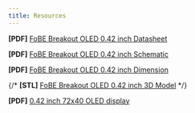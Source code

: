 ```yaml
---
title: Resources
---
```


**[PDF]** [FoBE Breakout OLED 0.42 inch Datasheet](/assets/files/f2203/f2203.prj.datasheet.r1a.pdf)

**[PDF]** [FoBE Breakout OLED 0.42 inch Schematic](/assets/files/f2203/f2203.prj.sch.r1a.pdf)

**[PDF]** [FoBE Breakout OLED 0.42 inch Dimension](/assets/files/f2203/f2203.prj.dim.r1a.pdf)

{/* **[STL]** [FoBE Breakout OLED 0.42 inch 3D Model](/assets/files/f2203/f2203.prj.model.r1a.stl) */}

**[PDF]** [0.42 inch 72x40 OLED display](https://www.alibaba.com/product-detail/0-42-inch-72x40-OLED-display_1600509474347.html?spm=a2700.shop_plgr.41413.1.7dba7121Wq0z11)

